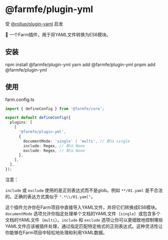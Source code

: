 
# @farmfe/plugin-yml

受 [@rollup/plugin-yaml](https://www.npmjs.com/package/@rollup/plugin-yaml) 启发

🍣 一个Farm插件，用于将YAML文件转换为ES6模块。

## 安装

<Tabs>
  <TabItem value="npm" label="npm">
    <CodeBlock>npm install @farmfe/plugin-yml</CodeBlock>
  </TabItem>
  <TabItem value="yarn" label="yarn">
    <CodeBlock>yarn add @farmfe/plugin-yml</CodeBlock>
  </TabItem>
  <TabItem value="pnpm" label="pnpm">
    <CodeBlock>pnpm add @farmfe/plugin-yml</CodeBlock>
  </TabItem>
</Tabs>

## 使用

farm.config.ts

```typescript
import { defineConfig } from '@farmfe/core';

export default defineConfig({
  plugins: [
    [
      '@farmfe/plugin-yml',
      {
        documentMode: 'single' | 'multi', // 默认 single
        include: Regex, // 默认 None
        exclude: Regex, // 默认 None
      },
    ],
  ],
});
```

注意：

`include` 或 `exclude` 使用的是正则表达式而不是glob。例如 `**/01.yaml` 是不合法的。正确的表达方式类似于 `".*\\/01.yaml"`。

这个插件允许你在Farm项目中直接导入YAML文件，并将它们转换成ES6模块。`documentMode` 选项允许你指定处理单个文档的YAML文件（`single`）或包含多个文档的YAML文件（`multi`）。`include` 和 `exclude` 选项让你可以更细致地控制哪些YAML文件应该被插件处理，通过指定匹配特定格式的正则表达式。这种灵活性让你能够在Farm项目中轻松地处理和利用YAML数据。

